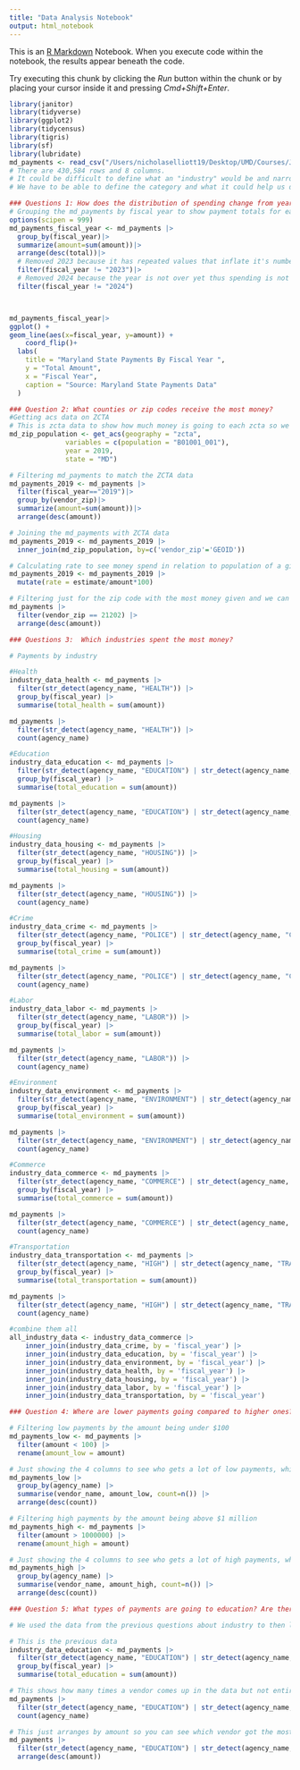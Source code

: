 ```yaml
---
title: "Data Analysis Notebook"
output: html_notebook
---
```


This is an [R Markdown](http://rmarkdown.rstudio.com) Notebook. When you execute code within the notebook, the results appear beneath the code. 

Try executing this chunk by clicking the *Run* button within the chunk or by placing your cursor inside it and pressing *Cmd+Shift+Enter*. 

```r
library(janitor)
library(tidyverse)
library(ggplot2)
library(tidycensus)
library(tigris)
library(sf)
library(lubridate)
md_payments <- read_csv("/Users/nicholaselliott19/Desktop/UMD/Courses/JOUR472/JOUR472_fall2023/major_assignments/data_analysis/State_of_Maryland_Payments_Data__FY2008_to_FY2024.csv")|> clean_names()
# There are 430,584 rows and 8 columns.
# It could be difficult to define what an "industry" would be and narrowing down the differences like mental health vs. medical health.
# We have to be able to define the category and what it could help us define. 
```
```r
### Questions 1: How does the distribution of spending change from year to year?
# Grouping the md_payments by fiscal year to show payment totals for each year
options(scipen = 999)
md_payments_fiscal_year <- md_payments |>
  group_by(fiscal_year)|>
  summarize(amount=sum(amount))|>
  arrange(desc(total))|>
  # Removed 2023 because it has repeated values that inflate it's number
  filter(fiscal_year != "2023")|>
  # Removed 2024 because the year is not over yet thus spending is not comparable
  filter(fiscal_year != "2024")



md_payments_fiscal_year|>
ggplot() +
geom_line(aes(x=fiscal_year, y=amount)) +
    coord_flip()+
  labs(
    title = "Maryland State Payments By Fiscal Year ",
    y = "Total Amount",
    x = "Fiscal Year",
    caption = "Source: Maryland State Payments Data"
  )
```
```r
### Question 2: What counties or zip codes receive the most money?
#Getting acs data on ZCTA
# This is zcta data to show how much money is going to each zcta so we can see where money is most allocated
md_zip_population <- get_acs(geography = "zcta",
              variables = c(population = "B01001_001"),
              year = 2019,
              state = "MD")
```

```r
# Filtering md_payments to match the ZCTA data
md_payments_2019 <- md_payments |>
  filter(fiscal_year=="2019")|>
  group_by(vendor_zip)|>
  summarize(amount=sum(amount))|>
  arrange(desc(amount))
```

```r
# Joining the md_payments with ZCTA data
md_payments_2019 <- md_payments_2019 |>
  inner_join(md_zip_population, by=c('vendor_zip'='GEOID'))
```

```r
# Calculating rate to see money spend in relation to population of a given zip code
md_payments_2019 <- md_payments_2019 |>
  mutate(rate = estimate/amount*100)
```

```r
# Filtering just for the zip code with the most money given and we can see Baltimore County Public Schools as getting the most money
md_payments |>
  filter(vendor_zip == 21202) |>
  arrange(desc(amount))
```

```r
### Questions 3:  Which industries spent the most money?

# Payments by industry

#Health
industry_data_health <- md_payments |>
  filter(str_detect(agency_name, "HEALTH")) |>
  group_by(fiscal_year) |>
  summarise(total_health = sum(amount))

md_payments |>
  filter(str_detect(agency_name, "HEALTH")) |>
  count(agency_name)

#Education
industry_data_education <- md_payments |>
  filter(str_detect(agency_name, "EDUCATION") | str_detect(agency_name, "SCHOOL")) |>
  group_by(fiscal_year) |>
  summarise(total_education = sum(amount))

md_payments |>
  filter(str_detect(agency_name, "EDUCATION") | str_detect(agency_name, "SCHOOL")) |>
  count(agency_name)

#Housing
industry_data_housing <- md_payments |>
  filter(str_detect(agency_name, "HOUSING")) |>
  group_by(fiscal_year) |>
  summarise(total_housing = sum(amount))

md_payments |>
  filter(str_detect(agency_name, "HOUSING")) |>
  count(agency_name)

#Crime
industry_data_crime <- md_payments |>
  filter(str_detect(agency_name, "POLICE") | str_detect(agency_name, "CRIME") | str_detect(agency_name, "SAFETY")) |>
  group_by(fiscal_year) |>
  summarise(total_crime = sum(amount))

md_payments |>
  filter(str_detect(agency_name, "POLICE") | str_detect(agency_name, "CRIME") | str_detect(agency_name, "SAFETY")) |>
  count(agency_name)

#Labor
industry_data_labor <- md_payments |>
  filter(str_detect(agency_name, "LABOR")) |>
  group_by(fiscal_year) |>
  summarise(total_labor = sum(amount))

md_payments |>
  filter(str_detect(agency_name, "LABOR")) |>
  count(agency_name)

#Environment
industry_data_environment <- md_payments |>
  filter(str_detect(agency_name, "ENVIRONMENT") | str_detect(agency_name, "AGRICULTURE")) |>
  group_by(fiscal_year) |>
  summarise(total_environment = sum(amount))

md_payments |>
  filter(str_detect(agency_name, "ENVIRONMENT") | str_detect(agency_name, "AGRICULTURE")) |>
  count(agency_name)

#Commerce
industry_data_commerce <- md_payments |>
  filter(str_detect(agency_name, "COMMERCE") | str_detect(agency_name, "COMPTROLLER")) |>
  group_by(fiscal_year) |>
  summarise(total_commerce = sum(amount))

md_payments |>
  filter(str_detect(agency_name, "COMMERCE") | str_detect(agency_name, "COMPTROLLER")) |>
  count(agency_name)

#Transportation
industry_data_transportation <- md_payments |>
  filter(str_detect(agency_name, "HIGH") | str_detect(agency_name, "TRANS") | str_detect(agency_name, "MDOT")) |>
  group_by(fiscal_year) |>
  summarise(total_transportation = sum(amount))

md_payments |>
  filter(str_detect(agency_name, "HIGH") | str_detect(agency_name, "TRANS") | str_detect(agency_name, "MDOT")) |>
  count(agency_name)

#combine them all
all_industry_data <- industry_data_commerce |>
    inner_join(industry_data_crime, by = 'fiscal_year') |>
    inner_join(industry_data_education, by = 'fiscal_year') |>
    inner_join(industry_data_environment, by = 'fiscal_year') |>
    inner_join(industry_data_health, by = 'fiscal_year') |>
    inner_join(industry_data_housing, by = 'fiscal_year') |>
    inner_join(industry_data_labor, by = 'fiscal_year') |>
    inner_join(industry_data_transportation, by = 'fiscal_year')
```
```r
### Question 4: Where are lower payments going compared to higher ones?

# Filtering low payments by the amount being under $100
md_payments_low <- md_payments |>
  filter(amount < 100) |>
  rename(amount_low = amount)

# Just showing the 4 columns to see who gets a lot of low payments, which is the Maryland State Department of Education
md_payments_low |>
  group_by(agency_name) |>
  summarise(vendor_name, amount_low, count=n()) |>
  arrange(desc(count))

# Filtering high payments by the amount being above $1 million
md_payments_high <- md_payments |>
  filter(amount > 1000000) |>
  rename(amount_high = amount)

# Just showing the 4 columns to see who gets a lot of high payments, which is The Maryland Department of Health 
md_payments_high |> 
  group_by(agency_name) |>
  summarise(vendor_name, amount_high, count=n()) |>
  arrange(desc(count))
```
```r
### Question 5: What types of payments are going to education? Are there differences in which systems receive more/less money

# We used the data from the previous questions about industry to then look closer at the education sector

# This is the previous data
industry_data_education <- md_payments |>
  filter(str_detect(agency_name, "EDUCATION") | str_detect(agency_name, "SCHOOL")) |>
  group_by(fiscal_year) |>
  summarise(total_education = sum(amount))

# This shows how many times a vendor comes up in the data but not entirely showing if they got the most money
md_payments |>
  filter(str_detect(agency_name, "EDUCATION") | str_detect(agency_name, "SCHOOL")) |>
  count(agency_name)

# This just arranges by amount so you can see which vendor got the most money, in this case, Mount Rainier Police Department
md_payments |>
  filter(str_detect(agency_name, "EDUCATION") | str_detect(agency_name, "SCHOOL")) |>
  arrange(desc(amount))
```

